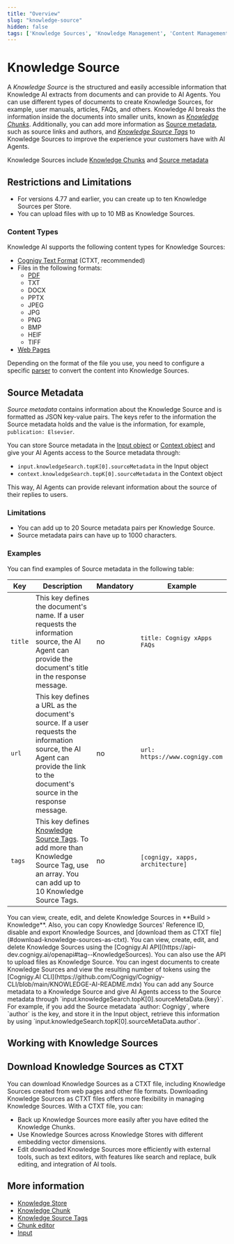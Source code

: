 ```yaml
---
title: "Overview"
slug: "knowledge-source"
hidden: false
tags: ['Knowledge Sources', 'Knowledge Management', 'Content Management', 'Metadata', 'Knowledge Chunks', 'Document Processing']
---
```




# Knowledge Source

A _Knowledge Source_ is the structured and easily accessible information that Knowledge AI extracts from documents and can provide to AI Agents. You can use different types of documents to create Knowledge Sources, for example, user manuals, articles, FAQs, and others. Knowledge AI breaks the information inside the documents into smaller units, known as [_Knowledge Chunks_](../knowledge-chunk/knowledge-chunk.mdx). Additionally, you can add more information as [Source metadata](#source-metadata), such as source links and authors, and [_Knowledge Source Tags_](knowledge-source-tags.mdx) to Knowledge Sources to improve the experience your customers have with AI Agents.

Knowledge Sources include [Knowledge Chunks](../knowledge-chunk/knowledge-chunk.mdx) and [Source metadata](#source-metadata)

## Restrictions and Limitations

- For versions 4.77 and earlier, you can create up to ten Knowledge Sources per Store.
- You can upload files with up to 10 MB as Knowledge Sources.

### Content Types

Knowledge AI supports the following content types for Knowledge Sources:

- [Cognigy Text Format](text-formats/ctxt.mdx) (CTXT, recommended) 
- Files in the following formats:
    - [PDF](text-formats/pdf.mdx)
    - TXT
    - DOCX
    - PPTX
    - JPEG
    - JPG
    - PNG
    - BMP
    - HEIF
    - TIFF
- [Web Pages](text-formats/web-page.mdx)

Depending on the format of the file you use, you need to configure a specific [parser](text-extraction/overview.mdx) to convert the content into Knowledge Sources.

## Source Metadata

_Source metadata_ contains information about the Knowledge Source and is formatted as JSON key-value pairs. The keys refer to the information the Source metadata holds and the value is the information, for example, `publication: Elsevier`.

You can store Source metadata in the [Input object](../../../test/interaction-panel/input.mdx) or [Context object](../../../test/interaction-panel/context.mdx) and give your AI Agents access to the Source metadata through:

- `input.knowledgeSearch.topK[0].sourceMetadata` in the Input object
- `context.knowledgeSearch.topK[0].sourceMetadata` in the Context object

This way, AI Agents can provide relevant information about the source of their replies to users.

### Limitations

- You can add up to 20 Source metadata pairs per Knowledge Source.
- Source metadata pairs can have up to 1000 characters.

### Examples

You can find examples of Source metadata in the following table:

| Key     | Description                                                                                                                                                                     | Mandatory | Example                                                                  |
|---------|---------------------------------------------------------------------------------------------------------------------------------------------------------------------------------|-----------|--------------------------------------------------------------------------|
| `title` | This key defines the document's name. If a user requests the information source, the AI Agent can provide the document's title in the response message.                         | no        | `title: Cognigy xApps FAQs`                                              |
| `url`   | This key defines a URL as the document's source. If a user requests the information source, the AI Agent can provide the link to the document's source in the response message. | no        | <span style="white-space: nowrap;">`url: https://www.cognigy.com`</span> |
| `tags`  | This key defines [Knowledge Source Tags](knowledge-source-tags.mdx). To add more than Knowledge Source Tag, use an array. You can add up to 10 Knowledge Source Tags.            | no        | `[cognigy, xapps, architecture]`                                         |

<Tabs>
  <TabItem value="tab1" label="GUI" default>
    You can view, create, edit, and delete Knowledge Sources in **Build > Knowledge**. Also, you can copy Knowledge Sources' Reference ID, disable and export Knowledge Sources, and [download them as CTXT file](#download-knowledge-sources-as-ctxt).

  </TabItem>
  <TabItem value="tab2" label="API">
    You can view, create, edit, and delete Knowledge Sources using the [Cognigy.AI API](https://api-dev.cognigy.ai/openapi#tag--KnowledgeSources). You can also use the API to upload files as Knowledge Source.

  </TabItem>
  <TabItem value="tab3" label="CLI">
    You can ingest documents to create Knowledge Sources and view the resulting number of tokens using the [Cognigy.AI CLI](https://github.com/Cognigy/Cognigy-CLI/blob/main/KNOWLEDGE-AI-README.mdx)


  </TabItem>
</Tabs>
You can add any Source metadata to a Knowledge Source and give AI Agents access to the Source metadata through `input.knowledgeSearch.topK[0].sourceMetaData.{key}`. For example, if you add the Source metadata `author: Cognigy`, where `author` is the key, and store it in the Input object, retrieve this information by using `input.knowledgeSearch.topK[0].sourceMetaData.author`.

## Working with Knowledge Sources

## Download Knowledge Sources as CTXT

You can download Knowledge Sources as a CTXT file, including Knowledge Sources created from web pages and other file formats. Downloading Knowledge Sources as CTXT files offers more flexibility in managing Knowledge Sources. With a CTXT file, you can:

- Back up Knowledge Sources more easily after you have edited the Knowledge Chunks.
- Use Knowledge Sources across Knowledge Stores with different embedding vector dimensions.
- Edit downloaded Knowledge Sources more efficiently with external tools, such as text editors, with features like search and replace, bulk editing, and integration of AI tools.
    
## More information

- [Knowledge Store](../knowledge-store.mdx)
- [Knowledge Chunk](../knowledge-chunk/knowledge-chunk.mdx)
- [Knowledge Source Tags](knowledge-source-tags.mdx)
- [Chunk editor](../knowledge-chunk/knowledge-chunk-editor.mdx)
- [Input](../../../test/interaction-panel/input.mdx)
